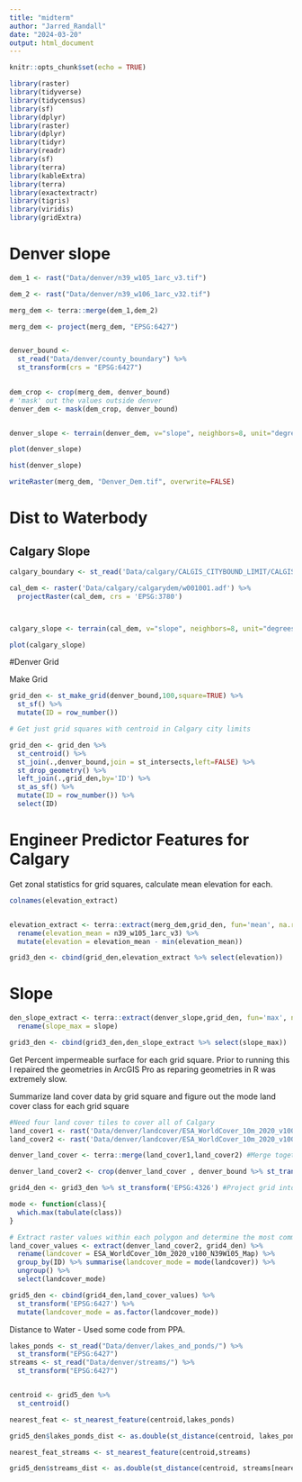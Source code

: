 ```yaml
---
title: "midterm"
author: "Jarred_Randall"
date: "2024-03-20"
output: html_document
---
```


```r
knitr::opts_chunk$set(echo = TRUE)
```

```r

library(raster) 
library(tidyverse)
library(tidycensus)
library(sf)
library(dplyr)
library(raster) 
library(dplyr)
library(tidyr)
library(readr)
library(sf)
library(terra)
library(kableExtra)
library(terra)
library(exactextractr)
library(tigris)
library(viridis)
library(gridExtra)


```


# Denver slope
```r

dem_1 <- rast("Data/denver/n39_w105_1arc_v3.tif")

dem_2 <- rast("Data/denver/n39_w106_1arc_v32.tif")

merg_dem <- terra::merge(dem_1,dem_2)

merg_dem <- project(merg_dem, "EPSG:6427")


denver_bound <-
  st_read("Data/denver/county_boundary") %>%
  st_transform(crs = "EPSG:6427")
 

dem_crop <- crop(merg_dem, denver_bound)
# 'mask' out the values outside denver
denver_dem <- mask(dem_crop, denver_bound)


denver_slope <- terrain(denver_dem, v="slope", neighbors=8, unit="degrees")  

plot(denver_slope)

hist(denver_slope)

writeRaster(merg_dem, "Denver_Dem.tif", overwrite=FALSE)
```

# Dist to Waterbody




## Calgary Slope

```r
calgary_boundary <- st_read('Data/calgary/CALGIS_CITYBOUND_LIMIT/CALGIS_CITYBOUND_LIMIT.shp') %>% st_transform('EPSG:3780')

cal_dem <- raster('Data/calgary/calgarydem/w001001.adf') %>%
  projectRaster(cal_dem, crs = 'EPSG:3780')



calgary_slope <- terrain(cal_dem, v="slope", neighbors=8, unit="degrees")  

plot(calgary_slope)
```


#Denver Grid


Make Grid

```r

grid_den <- st_make_grid(denver_bound,100,square=TRUE) %>%
  st_sf() %>%
  mutate(ID = row_number())

# Get just grid squares with centroid in Calgary city limits

grid_den <- grid_den %>%
  st_centroid() %>%
  st_join(.,denver_bound,join = st_intersects,left=FALSE) %>%
  st_drop_geometry() %>%
  left_join(.,grid_den,by='ID') %>%
  st_as_sf() %>%
  mutate(ID = row_number()) %>%
  select(ID)

```


# Engineer Predictor Features for Calgary

Get zonal statistics for grid squares, calculate mean elevation for each.

```r

colnames(elevation_extract)


elevation_extract <- terra::extract(merg_dem,grid_den, fun='mean', na.rm=TRUE) %>%
  rename(elevation_mean = n39_w105_1arc_v3) %>%
  mutate(elevation = elevation_mean - min(elevation_mean))

grid3_den <- cbind(grid_den,elevation_extract %>% select(elevation))

```

# Slope
```r


den_slope_extract <- terra::extract(denver_slope,grid_den, fun='max', na.rm=TRUE) %>%
  rename(slope_max = slope) 

grid3_den <- cbind(grid3_den,den_slope_extract %>% select(slope_max))

```

Get Percent impermeable surface for each grid square. Prior to running this I repaired the geometries in ArcGIS Pro as reparing geometries in R was extremely slow.

Summarize land cover data by grid square and figure out the mode land cover class for each grid square

```r
#Need four land cover tiles to cover all of Calgary
land_cover1 <- rast('Data/denver/landcover/ESA_WorldCover_10m_2020_v100_N39W105_Map.tif')
land_cover2 <- rast('Data/denver/landcover/ESA_WorldCover_10m_2020_v100_N39W108_Map.tif')

denver_land_cover <- terra::merge(land_cover1,land_cover2) #Merge together all land cover rasters that overlap Calgary

denver_land_cover2 <- crop(denver_land_cover , denver_bound %>% st_transform('EPSG:4326')) #Crop Raster to Calgary

grid4_den <- grid3_den %>% st_transform('EPSG:4326') #Project grid into WGS1984 so that I do not have to project the raster

mode <- function(class){
  which.max(tabulate(class))
}

# Extract raster values within each polygon and determine the most common raster value
land_cover_values <- extract(denver_land_cover2, grid4_den) %>%
  rename(landcover = ESA_WorldCover_10m_2020_v100_N39W105_Map) %>%
  group_by(ID) %>% summarise(landcover_mode = mode(landcover)) %>%
  ungroup() %>%
  select(landcover_mode)

grid5_den <- cbind(grid4_den,land_cover_values) %>% 
  st_transform('EPSG:6427') %>%
  mutate(landcover_mode = as.factor(landcover_mode))


```

Distance to Water - Used some code from PPA.

```r

lakes_ponds <- st_read("Data/denver/lakes_and_ponds/") %>%
  st_transform("EPSG:6427") 
streams <- st_read("Data/denver/streams/") %>%
  st_transform("EPSG:6427") 


centroid <- grid5_den %>%
  st_centroid()

nearest_feat <- st_nearest_feature(centroid,lakes_ponds)

grid5_den$lakes_ponds_dist <- as.double(st_distance(centroid, lakes_ponds[nearest_feat,], by_element=TRUE))

nearest_feat_streams <- st_nearest_feature(centroid,streams)

grid5_den$streams_dist <- as.double(st_distance(centroid, streams[nearest_feat_streams,], by_element=TRUE))

```

